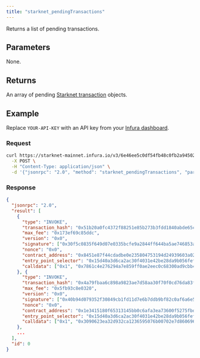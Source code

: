 ```yaml
---
title: "starknet_pendingTransactions"
---
```



Returns a list of pending transactions.

## Parameters

None.

## Returns

An array of pending
[Starknet transaction](https://docs.starknet.io/documentation/architecture_and_concepts/Network_Architecture/transactions/)
objects.

## Example

Replace `YOUR-API-KEY` with an API key from your [Infura dashboard](https://infura.io/dashboard).

### Request

<Tabs>
<TabItem value="cURL">

```bash
curl https://starknet-mainnet.infura.io/v3/6e46ee5c0df54fb48c0fb2a94502c42a \
  -X POST \
  -H "Content-Type: application/json" \
  -d '{"jsonrpc": "2.0", "method": "starknet_pendingTransactions", "params": [], "id": 0}'
```

</TabItem>
</Tabs>

### Response

<Tabs>
<TabItem value="JSON">

```json
{
  "jsonrpc": "2.0",
  "result": [
    {
      "type": "INVOKE",
      "transaction_hash": "0x51b20a0fc4372f88251e85b273b3fdd1840abde65cd65861691abd8eae8ae24",
      "max_fee": "0x173ef69c85ddc",
      "version": "0x0",
      "signature": ["0x30f5c0835f649d07e0335bcfe9a2844ff644ba5ae746853ac607b304f4ef551", "0x87428cbd6d283c49652003effa075d1479f6ca24e7e6dae5da5e16a587875"],
      "nonce": "0x0",
      "contract_address": "0x8451e87f44cdadbe0e235804753194d24939603a025324ca380e73806e39a6",
      "entry_point_selector": "0x15d40a3d6ca2ac30f4031e42be28da9b056fef9bb7357ac5e85627ee876e5ad",
      "calldata": ["0x1", "0x7861c4e276294a7e859ff0ae2eec0c68300ad9cbb43219db907da9bad786488", "0x2f0b3c5710379609eb5495f1ecd348cb28167711b73609fe565a72734550354", "0x0", "0x3", "0x3", "0x697066733a2f2f516d543577517453516e4a4173423550377a76436e787574", "0x6d70424b515a756a624e666444734b664c515a363933", "0x0", "0x5"]
    }, {
      "type": "INVOKE",
      "transaction_hash": "0x4a79fbaa6c898a9823ae7d58aa30f70f0cd76da83fcc796b0e8f686d714837a",
      "max_fee": "0x5fb93c8e0320",
      "version": "0x0",
      "signature": ["0x40b94d079352f30849cb1fd11d7e6b7ddb9bf82c0af6a6e59821a1c72607592", "0x7d25b96e4e2664ae0a9aaecf523242a5769773b4a1d2753db97711782fea1c9"],
      "nonce": "0x0",
      "contract_address": "0x1e3415180f65313145bb0c6afa3ea73600f5275fbd22c526bbff5de7f9532ee",
      "entry_point_selector": "0x15d40a3d6ca2ac30f4031e42be28da9b056fef9bb7357ac5e85627ee876e5ad",
      "calldata": ["0x1", "0x3090623ea32d932ca1236595076b00702e7d860696faf300ca9eb13bfe0a78c", "0x2d4c8ea4c8fb9f571d1f6f9b7692fff8e5ceaf73b1df98e7da8c1109b39ae9a", "0x0", "0x2", "0x2", "0x2a92f0f860bf7c63fb9ef42cff4137006b309e0e6e1484e42d0b5511959414d", "0x1", "0x3"]
    },
    ...
  ],
  "id": 0
}
```

</TabItem>
</Tabs>
